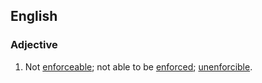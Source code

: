 ==English==

===Adjective===
{{en-adj}}

# {{legal|_||or|rare}} Not [[enforceable]]; not able to be [[enforce]]d; [[unenforcible]].